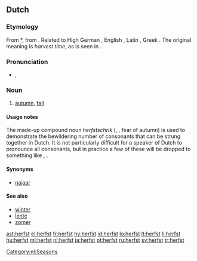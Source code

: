 ==Dutch==

===Etymology===
From {{etyl|odt|nl}} *{{term||hervist|lang=odt}}, from {{proto|Germanic|harbistaz|lang=nl}}. Related to High German {{term|Herbst|lang=de}}, English {{term|harvest|lang=en}}, Latin {{term|carpere||to [[pick]], to [[pluck]]|lang=la}}, Greek {{term|καρπός|tr=karpos||fruit, harvest|lang=grc}}. The original meaning is ''harvest time'', as is seen in {{term|herfstmaand|lang=nl}}.

===Pronunciation===
* {{IPA|/hɛʁfst/|lang=nl}}, {{SAMPA|/hERfst/|lang=nl}}
*: {{audio|nl-herfst.ogg|Audio (Netherlands)}}

===Noun===
{{nl-noun|g=m|-|-}}

# [[autumn]], [[fall]]

====Usage notes====
The made-up compound noun ''herfstschrik'' ({{IPA|/hɛrfstsxrɪk/|lang=nl}}, {{SAMPA|/hErfstsxrIk/}}, fear of autumn) is used to demonstrate the bewildering number of consonants that can be strung together in Dutch. It is not particularly difficult for a speaker of Dutch to pronounce all consonants, but in practice a few of these will be dropped to something like {{IPA|/hɛrfsxrɪk/|lang=nl}}, {{SAMPA|/hErfsxrIk/}}.

====Synonyms====
* [[najaar]]

====See also====
* [[winter#Dutch|winter]]
* [[lente#Dutch|lente]]
* [[zomer]]

[[Category:nl:Seasons]]

[[ast:herfst]]
[[el:herfst]]
[[fr:herfst]]
[[hy:herfst]]
[[id:herfst]]
[[lo:herfst]]
[[lt:herfst]]
[[li:herfst]]
[[hu:herfst]]
[[ml:herfst]]
[[nl:herfst]]
[[ja:herfst]]
[[pt:herfst]]
[[ru:herfst]]
[[sv:herfst]]
[[tr:herfst]]